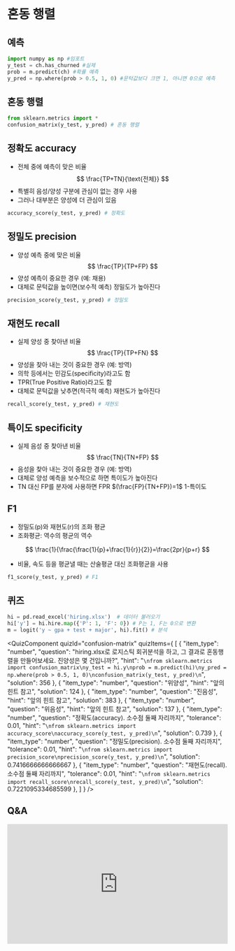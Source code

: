# 혼동 행렬 

## 예측 

```python
import numpy as np #임포트
y_test = ch.has_churned #실제
prob = m.predict(ch) #확률 예측
y_pred = np.where(prob > 0.5, 1, 0) #문턱값보다 크면 1, 아니면 0으로 예측
```





## 혼동 행렬 

```python
from sklearn.metrics import *
confusion_matrix(y_test, y_pred) # 혼동 행렬
```

## 정확도 accuracy 

* 전체 중에 예측이 맞은 비율 
$$
\frac{TP+TN}{\text{전체}}
$$
* 특별히 음성/양성 구분에 관심이 없는 경우 사용 
* 그러나 대부분은 양성에 더 관심이 있음 


```python
accuracy_score(y_test, y_pred) # 정확도
```


## 정밀도 precision 

* 양성 예측 중에 맞은 비율 
$$
\frac{TP}{TP+FP}
$$ 
* 양성 예측이 중요한 경우 (예: 채용) 
* 대체로 문턱값을 높이면(보수적 예측) 정밀도가 높아진다 


```python
precision_score(y_test, y_pred) # 정밀도
```


## 재현도 recall 

* 실제 양성 중 찾아낸 비율 
$$
\frac{TP}{TP+FN}
$$
* 양성을 찾아 내는 것이 중요한 경우 (예: 방역) 
* 의학 등에서는 민감도(specificity)라고도 함
* TPR(True Positive Ratio)라고도 함 
* 대체로 문턱값을 낮추면(적극적 예측) 재현도가 높아진다 

```python
recall_score(y_test, y_pred) # 재현도
```


## 특이도 specificity 

* 실제 음성 중 찾아낸 비율 
$$
\frac{TN}{TN+FP}
$$ 
* 음성을 찾아 내는 것이 중요한 경우 (예: 방역) 
* 대체로 양성 예측을 보수적으로 하면 특이도가 높아진다 
* TN 대신 FP를 분자에 사용하면 FPR $(\frac{FP}{TN+FP})=1$ 1-특이도


## F1 

* 정밀도(p)와 재현도(r)의 조화 평균 
* 조화평균: 역수의 평균의 역수 

$$
\frac{1}{\frac{\frac{1}{p}+\frac{1}{r}}{2}}=\frac{2pr}{p+r}
$$ 

* 비율, 속도 등을 평균낼 때는 산술평균 대신 조화평균을 사용 


```python
f1_score(y_test, y_pred) # F1
```

## 퀴즈

```python
hi = pd.read_excel('hiring.xlsx')  # 데이터 불러오기
hi['y'] = hi.hire.map({'P': 1, 'F': 0}) # P는 1, F는 0으로 변환
m = logit('y ~ gpa + test + major', hi).fit() # 분석
```


<QuizComponent quizId="confusion-matrix" quizItems={
[
    {
        "item_type": "number",
        "question": "hiring.xlsx로 로지스틱 회귀분석을 하고, 그 결과로 혼동행렬을 만들어보세요. 진양성은 몇 건입니까?",
        "hint": "```\nfrom sklearn.metrics import confusion_matrix\ny_test = hi.y\nprob = m.predict(hi)\ny_pred = np.where(prob > 0.5, 1, 0)\nconfusion_matrix(y_test, y_pred)\n```",
        "solution": 356
    },
    {
        "item_type": "number",
        "question": "위양성",
        "hint": "앞의 힌트 참고",
        "solution": 124
    },
    {
        "item_type": "number",
        "question": "진음성",
        "hint": "앞의 힌트 참고",
        "solution": 383
    },
    {
        "item_type": "number",
        "question": "위음성",
        "hint": "앞의 힌트 참고",
        "solution": 137
    },
    {
        "item_type": "number",
        "question": "정확도(accuracy). 소수점 둘째 자리까지",
        "tolerance": 0.01,
        "hint": "```\nfrom sklearn.metrics import accuracy_score\naccuracy_score(y_test, y_pred)\n```",
        "solution": 0.739
    },
    {
        "item_type": "number",
        "question": "정밀도(precision). 소수점 둘째 자리까지",
        "tolerance": 0.01,
        "hint": "```\nfrom sklearn.metrics import precision_score\nprecision_score(y_test, y_pred)\n```",
        "solution": 0.7416666666666667
    },
    {
        "item_type": "number",
        "question": "재현도(recall). 소수점 둘째 자리까지",
        "tolerance": 0.01,
        "hint": "```\nfrom sklearn.metrics import recall_score\nrecall_score(y_test, y_pred)\n```",
        "solution": 0.7221095334685599
    },
]
} />

## Q&A
<iframe src="https://tally.so/embed/wbOOKg?alignLeft=1&hideTitle=1&transparentBackground=1&dynamicHeight=0" loading="lazy" width="100%" height="274" frameborder="0" marginheight="0" marginwidth="0" title="Q&A"></iframe>